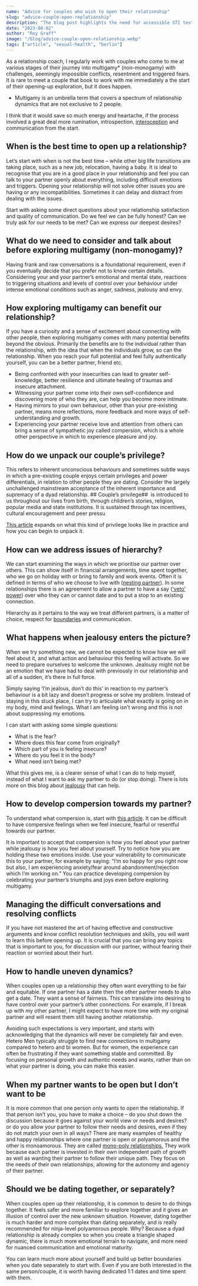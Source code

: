 ```yaml
---
name: "Advice for couples who wish to open their relationship"
slug: "advice-couple-open-replationship"
description: "The blog post highlights the need for accessible STI testing in Berlin and discusses how certain facilities are helping foster a healthier, more informed community."
date: "2023-08-02"
author: "Roy Graff"
image: "/blog/advice-couple-open-relationship.webp"
tags: ["article", "sexual-health", "berlin"]
---
```


As a relationship coach, I regularly work with couples who come to me at various stages of their journey into multigamy* (non-monogamy) with challenges, seemingly impossible conflicts, resentment and triggered fears. It is rare to meet a couple that book to work with me immediately a the start of their opening-up exploration, but it does happen.

- Multigamy is an umbrella term that covers a spectrum of relationship dynamics that are not exclusive to 2 people.

I think that it would save so much energy and heartache, if the process involved a great deal more rumination, introspection, [interoception](https://www.theguardian.com/science/2021/aug/15/the-hidden-sense-shaping-your-wellbeing-interoception) and communication from the start.

## When is the best time to open up a relationship?

Let’s start with when is not the best time – while other big life transitions are taking place, such as a new job, relocation, having a baby. It is ideal to recognise that you are in a good place in your relationship and feel you can talk to your partner openly about everything, including difficult emotions and triggers. Opening your relationship will not solve other issues you are having or any incompatibilities. Sometimes it can delay and distract from dealing with the issues.

Start with asking some direct questions about your relationship satisfaction and quality of communication. Do we feel we can be fully honest? Can we truly ask for our needs to be met? Can we express our deepest desires?

## What do we need to consider and talk about before exploring multigamy (non-monogamy)?

Having frank and raw conversations is a foundational requirement, even if you eventually decide that you prefer not to know certain details. Considering your and your partner’s emotional and mental state, reactions to triggering situations and levels of control over your behaviour under intense emotional conditions such as anger, sadness, jealousy and envy.

## How exploring multigamy can benefit our relationship?

If you have a curiosity and a sense of excitement about connecting with other people, then exploring multigamy comes with many potential benefits beyond the obvious. Primarily the benefits are to the individual rather than the relationship, with the idea that when the individuals grow, so can the relationship. When you reach your full potential and feel fully authentically yourself, you can be a better partner, friend etc.

- Being confronted with your insecurities can lead to greater self-knowledge, better resilience and ultimate healing of traumas and insecure attachment.
- Witnessing your partner come into their own self-confidence and discovering more of who they are, can help you become more intimate.
- Having mirrors to your own behaviour, other than your pre-existing partner, means more reflections, more feedback and more ways of self-understanding and growth.
- Experiencing your partner receive love and attention from others can bring a sense of sympathetic joy called compersion, which is a whole other perspective in which to experience pleasure and joy.

## How do we unpack our couple’s privilege?

This refers to inherent unconscious behaviours and sometimes subtle ways in which a pre-existing couple enjoys certain privileges and power differentials, in relation to other people they are dating. Consider the largely unchallenged mainstream acceptance of the inherent importance and supremacy of a dyad relationship. ## Couple’s privilege##  is introduced to us throughout our lives from birth, through children’s stories, religion, popular media and state institutions. It is sustained through tax incentives, cultural encouragement and peer pressu

[This article](https://openrelating.love/couples-privilege/) expands on what this kind of privilege looks like in practice and how you can begin to unpack it.

## How can we address issues of hierarchy?

We can start examining the ways in which we prioritise our partner over others. This can show itself in financial arrangements, time spent together, who we go on holiday with or bring to family and work events. Often it is defined in terms of who we choose to live with ([nesting partner](https://openrelating.love/glossary/#nesting)). In some relationships there is an agreement to allow a partner to have a say ([‘veto’ power](https://openrelating.love/glossary/#veto)) over who they can or cannot date and to put a stop to an existing connection.

Hierarchy as it pertains to the way we treat different partners, is a matter of choice, respect for [boundaries](https://openrelating.love/glossary/#boundaries) and communication.

## What happens when jealousy enters the picture?

When we try something new, we cannot be expected to know how we will feel about it, and what action and behaviour this feeling will activate. So we need to prepare ourselves to welcome the unknown. Jealousy might not be an emotion that we have had to deal with previously in our relationship and all of a sudden, it’s there in full force.

Simply saying ‘I’m jealous, don’t do this’ in reaction to my partner’s behaviour is a bit lazy and doesn’t progress or solve my problem. Instead of staying in this stuck place, I can try to articulate what exactly is going on in my body, mind and feelings. What I am feeling isn’t wrong and this is not about suppressing my emotions.

I can start with asking some simple questions:

- What is the fear?
- Where does this fear come from originally?
- Which part of you is feeling insecure?
- Where do you feel it in the body?
- What need isn’t being met?

What this gives me, is a clearer sense of what I can do to help myself, instead of what I want to ask my partner to do (or stop doing). There is lots more on this blog about [jealousy](https://openrelating.love/jealousy/) that can help.

## How to develop compersion towards my partner?

To understand what compersion is, start with [this article](https://openrelating.love/compersion/). It can be difficult to have compersive feelings when we feel insecure, fearful or resentful towards our partner.

It is important to accept that compersion is how you feel about your partner while jealousy is how you feel about yourself. Try to notice how you are holding these two emotions inside. Use your vulnerability to communicate this to your partner, for example by saying: “I’m so happy for you right now but also, I am experiencing anxiety/fear around abandonment/rejection which I’m working on.” You can practice developing compersion by celebrating your partner’s triumphs and joys even before exploring multigamy.

## Managing the difficult conversations and resolving conflicts

If you have not mastered the art of having effective and constructive arguments and know conflict resolution techniques and skills, you will want to learn this before opening up. It is crucial that you can bring any topics that is important to you, for discussion with our partner, without fearing their reaction or worried about their hurt.

## How to handle uneven dynamics?

When couples open up a relationship they often want everything to be fair and equitable. If one partner has a date then the other partner needs to also get a date. They want a sense of fairness. This can translate into desiring to have control over your partner’s other connections. For example, if I break up with my other partner, I might expect to have more time with my original partner and will resent them still having another relationship.

Avoiding such expectations is very important, and starts with acknowledging that the dynamics will never be completely fair and even. Hetero Men typically struggle to find new connections in multigamy compared to hetero and bi women. But for women, the experience can often be frustrating if they want something stable and committed. By focusing on personal growth and authentic needs and wants, rather than on what your partner is doing, you can make this easier.

## When my partner wants to be open but I don’t want to be

It is more common that one person only wants to open the relationship. If that person isn’t you, you have to make a choice – do you shut down the discussion because it goes against your world view or needs and desires? or do you allow your partner to follow their needs and desires, even if they do not match your own in all ways? There are many examples of healthy and happy relationships where one partner is open or polyamorous and the other is monoamorous. They are called [mono-poly relationships.](https://openrelating.love/glossary/#monopoly) They work because each partner is invested in their own independent path of growth as well as wanting their partner to follow their unique path. They focus on the needs of their own relationships, allowing for the autonomy and agency of their partner.

## Should we be dating together, or separately?

When couples open up their relationship, it is common to desire to do things together. It feels safer and more familiar to explore together and it gives an illusion of control over the new unknown situation. However, dating together is much harder and more complex than dating separately, and is really recommended for ninja-level polyamorous people. Why? Because a dyad relationship is already complex so when you create a triangle shaped dynamic, there is much more emotional terrain to navigate, and more need for nuanced communication and emotional maturity.

You can learn much more about yourself and build up better boundaries when you date separately to start with. Even if you are both interested in the same person/couple, it is worth having dedicated 1:1 dates and time spent with them.
